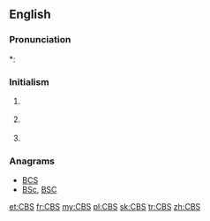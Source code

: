 ==English==

===Pronunciation===
*: {{rhymes|ɛs}}

===Initialism===
{{en-initialism}}

# {{context|broadcasting}} {{initialism of|[[wikipedia:CBS|Columbia Broadcasting System]]}}
# {{context|education}} {{initialism of|[[w:List of Christian Brothers schools|Christian Brothers School]]}}
# {{context|software}} {{initialism of|Component-Based Servicing}}

===Anagrams===
* [[BCS#English|BCS]] 
* [[BSc#English|BSc]], [[BSC#English|BSC]]

[[et:CBS]]
[[fr:CBS]]
[[my:CBS]]
[[pl:CBS]]
[[sk:CBS]]
[[tr:CBS]]
[[zh:CBS]]